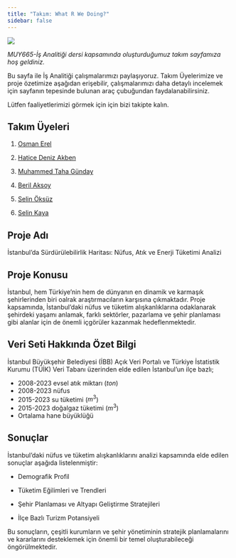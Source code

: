 ```yaml
---
title: "Takım: What R We Doing?"
sidebar: false 
---
```


![](assets/images/takim_gorsel.webp){fig-align="center"}

*MUY665-İş Analitiği dersi kapsamında oluşturduğumuz takım sayfamıza hoş geldiniz.*

Bu sayfa ile İş Analitiği çalışmalarımızı paylaşıyoruz. Takım Üyelerimize ve proje özetimize aşağıdan erişebilir, çalışmalarımızı daha detaylı incelemek için sayfanın tepesinde bulunan araç çubuğundan faydalanabilirsiniz.

Lütfen faaliyetlerimizi görmek için için bizi takipte kalın.

## Takım Üyeleri

1.  [Osman Erel](/takim/osmanerel.qmd)

2.  [Hatice Deniz Akben](/takim/hdenizakbel.qmd)

3.  [Muhammed Taha Günday](/takim/mtgunday.qmd)

4.  [Beril Aksoy](/takim/berilaksoy.qmd)

5.  [Selin Öksüz](/takim/selinoksuz.qmd)

6.  [Selin Kaya](/takim/selinkaya.qmd)

## Proje Adı

İstanbul’da Sürdürülebilirlik Haritası: Nüfus, Atık ve Enerji Tüketimi Analizi

## Proje Konusu

İstanbul, hem Türkiye'nin hem de dünyanın en dinamik ve karmaşık şehirlerinden biri oalrak araştırmacıların karşısına çıkmaktadır. Proje kapsamında, İstanbul'daki nüfus ve tüketim alışkanlıklarına odaklanarak şehirdeki yaşamı anlamak, farklı sektörler, pazarlama ve şehir planlaması gibi alanlar için de önemli içgörüler kazanmak hedeflenmektedir.

## Veri Seti Hakkında Özet Bilgi

İstanbul Büyükşehir Belediyesi (İBB) Açık Veri Portalı ve Türkiye İstatistik Kurumu (TÜİK) Veri Tabanı üzerinden elde edilen İstanbul'un ilçe bazlı;

-   2008-2023 evsel atık miktarı ($ton$)
-   2008-2023 nüfus
-   2015-2023 su tüketimi ($m^3$)
-   2015-2023 doğalgaz tüketimi ($m^3$)
-   Ortalama hane büyüklüğü

## Sonuçlar

İstanbul'daki nüfus ve tüketim alışkanlıklarını analizi kapsamında elde edilen sonuçlar aşağıda listelenmiştir:

-   Demografik Profil

-   Tüketim Eğilimleri ve Trendleri

-   Şehir Planlaması ve Altyapı Geliştirme Stratejileri

-   İlçe Bazlı Turizm Potansiyeli

Bu sonuçların, çeşitli kurumların ve şehir yönetiminin stratejik planlamalarını ve kararlarını desteklemek için önemli bir temel oluşturabileceği öngörülmektedir.
